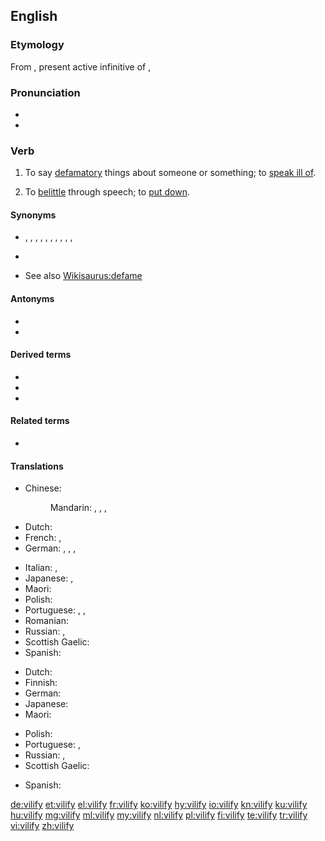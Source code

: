==English==
{{was wotd|2007|February|27}}

===Etymology===
From {{etyl|la|en}} {{m|la|vīlificāre}}, present active infinitive of {{m|la|vīlificō||villify}},

===Pronunciation===
* {{IPA|/ˈvɪl.ɪ.faɪ/|lang=en}}
* {{audio|en-us-vilify.ogg|Audio (US)|lang=en}}

===Verb===
{{en-verb|vilif|ies}}

# {{lb|en|transitive}} To say [[defamatory]] things about someone or something; to [[speak ill of]].
# {{lb|en|transitive}} To [[belittle]] through speech; to [[put down]].

====Synonyms====
* {{sense|say defamatory things about}} {{l|en|abuse}}, {{l|en|assail}}, {{l|en|criticize}}, {{l|en|decry}}, {{l|en|denigrate}}, {{l|en|demonize}}, {{l|en|denounce}}, {{l|en|libel}}, {{l|en|revile}}, {{l|en|slander}}, {{l|en|run down}}
* {{sense|belittle, put down}} {{l|en|berate}}
* See also [[Wikisaurus:defame]]

====Antonyms====
* {{l|en|glorify}}
* {{l|en|praise}}

====Derived terms====
* {{l|en|vilification}}
* {{l|en|vilifiable}}
* {{l|en|vilifier}}

====Related terms====
* {{l|en|vile}}

====Translations====
{{trans-top|say defamatory things about; to speak ill of}}
* Chinese:
*: Mandarin: {{t|cmn|詆毀|sc=Hani}}, {{t+|cmn|诋毁|tr=dǐhuǐ|sc=Hani}}, {{t+|cmn|醜化|sc=Hani}}, {{t+|cmn|丑化|tr=chǒuhuà|sc=Hani}}
* Dutch: {{t|nl|verguizen}}
* French: {{t+|fr|diffamer}}, {{t+|fr|vilipender}}
* German: {{t+|de|diffamieren}}, {{t+|de|verleumden}}, {{t+|de|verunglimpfen}}, {{t+|de|verteufeln}}
{{trans-mid}}
* Italian: {{t+|it|denigrare}}, {{t+|it|vilipendere}}
* Japanese: {{t|ja|貶す|tr=kenasu|sc=Jpan}}, {{t|ja|謗る|tr=soshiru|sc=Jpan}}
* Maori: {{t|mi|whakahariharitae}}
* Polish: {{t+|pl|oczerniać}}
* Portuguese: {{t|pt|vilificar}}, {{t+|pt|vilipendiar}}, {{t+|pt|difamar}}
* Romanian: {{t+|ro|denigra}}
* Russian: {{t+|ru|очерня́ть}}, {{t+|ru|поноси́ть}}
* Scottish Gaelic: {{t|gd|càin}}
* Spanish: {{t+|es|vilipendiar}}
{{trans-bottom}}

{{trans-top|denounce, belittle through speech}}
* Dutch: {{t+|nl|kleineren}}
* Finnish: {{t+|fi|panetella}}
* German: {{t+|de|herabwürdigen}}
* Japanese: {{t|ja|貶める|tr=otoshimeru}}
* Maori: {{t|mi|whakahariharitae}}
{{trans-mid}}
* Polish: {{t+|pl|potępiać}}
* Portuguese: {{t+|pt|difamar}}, {{t+|pt|diminuir}}
* Russian: {{t+|ru|унижа́ть}}, {{t+|ru|опуска́ть}} {{qualifier|colloquial}}
* Scottish Gaelic: {{t|gd|càin}}
{{trans-bottom}}

{{checktrans-top}}
* Spanish: {{t+check|es|acusar}}
{{trans-mid}}
{{trans-bottom}}

[[de:vilify]]
[[et:vilify]]
[[el:vilify]]
[[fr:vilify]]
[[ko:vilify]]
[[hy:vilify]]
[[io:vilify]]
[[kn:vilify]]
[[ku:vilify]]
[[hu:vilify]]
[[mg:vilify]]
[[ml:vilify]]
[[my:vilify]]
[[nl:vilify]]
[[pl:vilify]]
[[fi:vilify]]
[[te:vilify]]
[[tr:vilify]]
[[vi:vilify]]
[[zh:vilify]]